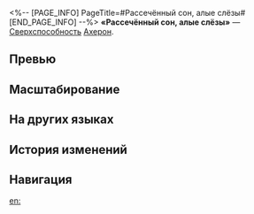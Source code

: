 <%-- [PAGE_INFO]
PageTitle=#Рассечённый сон, алые слёзы#
[END_PAGE_INFO] --%>
{{Навык Инфобокс
|Название         = Рассечённый сон, алые слёзы
|Изображение      = Навык Рассечённый сон, алые слёзы.png
|Персонаж         = Ахерон
|Тип              = Сверхспособность
|Тэг              = Групповая атака
|УронСтойк        = 
|ЭнергияГен       = 
|Энергия          = 9
|Длительность     = 
|Описание         = Последовательно выполняет 3 удара Клинок дождя и 1 удар Стигийское возрождение, которые наносят выбранному противнику урон, не превышающий {{Цвет|Выделенный|223,2%—401,76%}} от силы атаки Ахерон, а также наносят остальным противникам электрический урон, не превышающий {{Цвет|Выделенный|180%—324%}} от силы атаки Ахерон.<br />Клинок дождя: Наносит выбранному противнику электрический урон, равный {{Цвет|Выделенный|14,4%—25,9%}} от силы атаки Ахерон, и снимает с цели 3 ур. статуса Багровый узел. Снятие статуса Багровый узел немедленно наносит всем противникам электрический урон, равный {{Цвет|Выделенный|9%—16,2%}} от силы атаки Ахерон. Каждый снятый уровень статуса Багровый узел повышает множитель урона этой атаки до макс. {{Цвет|Выделенный|36%—64,8%}}.<br />Стигийское возрождение: Наносит всем противникам электрический урон, равный {{Цвет|Выделенный|72%—129,6%}} от силы атаки Ахерон и снимает с них все уровни статуса Багровый узел.<br />Во время выполнения сверхспособности на противников не может быть наложен статус Багровый узел.
|Свойство1        = 
|Масштабирование1 = 
}}
'''«Рассечённый сон, алые слёзы»''' — [[Сверхспособность]] [[Ахерон]].

==Превью==
{{Превью
|Файл = Рассечённый сон, алые слёзы Превью
}}

==Масштабирование==
{{Масштабирование навыка
|14.4%;15.36%;16.32%;17.28%;18.24%;19.2%;20.4%;21.6%;22.8%;24%;24.96%;25.92%;26.88%;27.84%;28.8%
|9%;9.6%;10.2%;10.8%;11.4%;12%;12.75%;13.5%;14.25%;15%;15.6%;16.2%;16.8%;17.4%;18%
|72%;76.8%;81.6%;86.4%;91.2%;96%;102%;108%;114%;120%;124.8%;129.6%;134.4%;139.2%;144%
|36%;38.4%;40.8%;43.2%;45.6%;48%;51%;54%;57%;60%;62.4%;64.8%;67.2%;69.6%;72%
|223.2%;238.08%;252.96%;267.84%;282.72%;297.6%;316.2%;334.8%;353.4%;372%;386.88%;401.76%;416.64%;431.52%;446.4%
|180%;192%;204%;216%;228%;240%;255%;270%;285%;300%;312%;324%;336%;348%;360%
}}

==На других языках==
{{На других языках
|en   = Slashed Dream Cries in Red
|zhs  = 残梦尽染，一刀缭断
|zht  = 殘夢盡染，一刀繚斷
|ja   = {{Rubi|残夢|ざんむ}}{{Rubi|染|そ}}める{{Rubi|繚乱|りょうらん}}の{{Rubi|一太刀|ひとたち}}
|ko   = 단칼에 끊어낸 붉은 꿈 조각
|es   = Sueño destrozado, lágrimas escarlata
|fr   = Rêve flétri écarlate
|ru   = Рассечённый сон, алые слёзы
|th   = Slashed Dream Cries in Red
|vi   = Giấc Mộng Tàn Khuyết, Một Chém Đoạn Tuyệt
|de   = Verblassende Träume, ein Klingenstreich
|id   = Slashed Dream Cries in Red
|pt   = Lágrimas Vermelhas do Sonho Retalhado
}}

==История изменений==
{{История изменений|3.5}}

==Навигация==
{{Навык Навбокс|Ахерон}}

[[en:]]